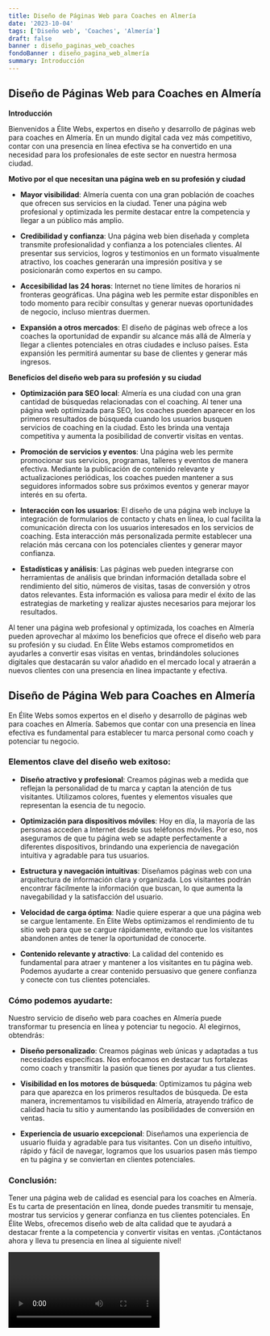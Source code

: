 ```yaml
---
title: Diseño de Páginas Web para Coaches en Almería
date: '2023-10-04'
tags: ['Diseño web', 'Coaches', 'Almería']
draft: false
banner : diseño_paginas_web_coaches
fondoBanner : diseño_pagina_web_almería
summary: Introducción
---
```


## Diseño de Páginas Web para Coaches en Almería

**Introducción**

Bienvenidos a Élite Webs, expertos en diseño y desarrollo de páginas web para coaches en Almería. En un mundo digital cada vez más competitivo, contar con una presencia en línea efectiva se ha convertido en una necesidad para los profesionales de este sector en nuestra hermosa ciudad.

**Motivo por el que necesitan una página web en su profesión y ciudad**

- **Mayor visibilidad**: Almería cuenta con una gran población de coaches que ofrecen sus servicios en la ciudad. Tener una página web profesional y optimizada les permite destacar entre la competencia y llegar a un público más amplio.

- **Credibilidad y confianza**: Una página web bien diseñada y completa transmite profesionalidad y confianza a los potenciales clientes. Al presentar sus servicios, logros y testimonios en un formato visualmente atractivo, los coaches generarán una impresión positiva y se posicionarán como expertos en su campo.

- **Accesibilidad las 24 horas**: Internet no tiene límites de horarios ni fronteras geográficas. Una página web les permite estar disponibles en todo momento para recibir consultas y generar nuevas oportunidades de negocio, incluso mientras duermen.

- **Expansión a otros mercados**: El diseño de páginas web ofrece a los coaches la oportunidad de expandir su alcance más allá de Almería y llegar a clientes potenciales en otras ciudades e incluso países. Esta expansión les permitirá aumentar su base de clientes y generar más ingresos.

**Beneficios del diseño web para su profesión y su ciudad**

- **Optimización para SEO local**: Almería es una ciudad con una gran cantidad de búsquedas relacionadas con el coaching. Al tener una página web optimizada para SEO, los coaches pueden aparecer en los primeros resultados de búsqueda cuando los usuarios busquen servicios de coaching en la ciudad. Esto les brinda una ventaja competitiva y aumenta la posibilidad de convertir visitas en ventas.

- **Promoción de servicios y eventos**: Una página web les permite promocionar sus servicios, programas, talleres y eventos de manera efectiva. Mediante la publicación de contenido relevante y actualizaciones periódicas, los coaches pueden mantener a sus seguidores informados sobre sus próximos eventos y generar mayor interés en su oferta.

- **Interacción con los usuarios**: El diseño de una página web incluye la integración de formularios de contacto y chats en línea, lo cual facilita la comunicación directa con los usuarios interesados en los servicios de coaching. Esta interacción más personalizada permite establecer una relación más cercana con los potenciales clientes y generar mayor confianza.

- **Estadísticas y análisis**: Las páginas web pueden integrarse con herramientas de análisis que brindan información detallada sobre el rendimiento del sitio, números de visitas, tasas de conversión y otros datos relevantes. Esta información es valiosa para medir el éxito de las estrategias de marketing y realizar ajustes necesarios para mejorar los resultados.

Al tener una página web profesional y optimizada, los coaches en Almería pueden aprovechar al máximo los beneficios que ofrece el diseño web para su profesión y su ciudad. En Élite Webs estamos comprometidos en ayudarles a convertir esas visitas en ventas, brindándoles soluciones digitales que destacarán su valor añadido en el mercado local y atraerán a nuevos clientes con una presencia en línea impactante y efectiva.

<GifSeo />

<Cta />

## Diseño de Página Web para Coaches en Almería

En Élite Webs somos expertos en el diseño y desarrollo de páginas web para coaches en Almería. Sabemos que contar con una presencia en línea efectiva es fundamental para establecer tu marca personal como coach y potenciar tu negocio.

### Elementos clave del diseño web exitoso:

- **Diseño atractivo y profesional**: Creamos páginas web a medida que reflejan la personalidad de tu marca y captan la atención de tus visitantes. Utilizamos colores, fuentes y elementos visuales que representan la esencia de tu negocio.

- **Optimización para dispositivos móviles**: Hoy en día, la mayoría de las personas acceden a Internet desde sus teléfonos móviles. Por eso, nos aseguramos de que tu página web se adapte perfectamente a diferentes dispositivos, brindando una experiencia de navegación intuitiva y agradable para tus usuarios.

- **Estructura y navegación intuitivas**: Diseñamos páginas web con una arquitectura de información clara y organizada. Los visitantes podrán encontrar fácilmente la información que buscan, lo que aumenta la navegabilidad y la satisfacción del usuario.

- **Velocidad de carga óptima**: Nadie quiere esperar a que una página web se cargue lentamente. En Élite Webs optimizamos el rendimiento de tu sitio web para que se cargue rápidamente, evitando que los visitantes abandonen antes de tener la oportunidad de conocerte.

- **Contenido relevante y atractivo**: La calidad del contenido es fundamental para atraer y mantener a los visitantes en tu página web. Podemos ayudarte a crear contenido persuasivo que genere confianza y conecte con tus clientes potenciales.

### Cómo podemos ayudarte:

Nuestro servicio de diseño web para coaches en Almería puede transformar tu presencia en línea y potenciar tu negocio. Al elegirnos, obtendrás:

- **Diseño personalizado**: Creamos páginas web únicas y adaptadas a tus necesidades específicas. Nos enfocamos en destacar tus fortalezas como coach y transmitir la pasión que tienes por ayudar a tus clientes.

- **Visibilidad en los motores de búsqueda**: Optimizamos tu página web para que aparezca en los primeros resultados de búsqueda. De esta manera, incrementamos tu visibilidad en Almería, atrayendo tráfico de calidad hacia tu sitio y aumentando las posibilidades de conversión en ventas.

- **Experiencia de usuario excepcional**: Diseñamos una experiencia de usuario fluida y agradable para tus visitantes. Con un diseño intuitivo, rápido y fácil de navegar, logramos que los usuarios pasen más tiempo en tu página y se conviertan en clientes potenciales.

### Conclusión:

Tener una página web de calidad es esencial para los coaches en Almería. Es tu carta de presentación en línea, donde puedes transmitir tu mensaje, mostrar tus servicios y generar confianza en tus clientes potenciales. En Élite Webs, ofrecemos diseño web de alta calidad que te ayudará a destacar frente a la competencia y convertir visitas en ventas. ¡Contáctanos ahora y lleva tu presencia en línea al siguiente nivel!

<Video />

<CtaBot job='Coaches' city='Almería'/>

<Gmaps query='Almería+españa+maps' />